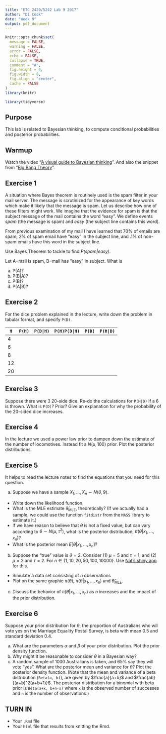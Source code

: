 ```yaml
---
title: "ETC 2420/5242 Lab 9 2017"
author: "Di Cook"
date: "Week 9"
output: pdf_document
---
```


```r
knitr::opts_chunk$set(
  message = FALSE,
  warning = FALSE,
  error = FALSE, 
  echo = FALSE, 
  collapse = TRUE,
  comment = "#",
  fig.height = 4,
  fig.width = 8,
  fig.align = "center",
  cache = FALSE
)
library(knitr)
```

```r
library(tidyverse)
```

## Purpose

This lab is related to Bayesian thinking, to compute conditional probabilities and posterior probabilities.

## Warmup

Watch the video "[A visual guide to Bayesian thinking](https://www.youtube.com/watch?v=BrK7X_XlGB8)". And also the snippet from "[Big Bang Theory](https://www.youtube.com/watch?v=jFB2QDNswmE)". 

## Exercise 1

A situation where Bayes theorem is routinely used is the spam filter in your mail server. The message is scrutinized for the appearance of key words which make it likely that the message is spam. Let us describe how one of these filters might work. We imagine that the evidence for spam is that the subject message of the mail contains the word "easy". We define events *spam* (the message is spam) and *easy* (the subject line contains this word).

From previous examination of my mail I have learned that 70% of emails are spam, 2% of spam email have "easy" in the subject line, and .1% of non-spam emails have this word in the subject line.

Use Bayes Theorem to tackle to find *$P(\text{spam} | \text{easy})$*. 

Let A=mail is spam, B=mail has "easy" in subject. What is 

a. P(A)?
b. P(B|A)?
c. P(B)?
d. P(A|B)?

## Exercise 2

For the dice problem explained in the lecture, write down the problem in tabular format, and specify `P(D)`.

`H` | `P(H)` | `P(D|H)` | `P(H)P(D|H)` | `P(D)` | `P(H|D)`
--|------|--------|------------|------|-------
4 |
6 |
8 |
12 |
20 |

## Exercise 3

Suppose there were 3 20-side dice. Re-do the calculations for `P(H|D)` if a 6 is thrown. What is `P(D)`? Prior? Give an explanation for why the probability of the 20-sided dice increases. 

## Exercise 4

In the lecture we used a power law prior to dampen down the estimate of the number of locomotives. Instead fit a $N(\mu, 100)$ prior. Plot the posterior distributions. 


## Exercise 5

It helps to read the lecture notes to find the equations that you need for this question.

a. Suppose we have a sample $X_1, \dots, X_n \sim N(\theta, 9)$.

- Write down the likelihood function.
- What is the MLE estimate $\hat{\theta}_\text{MLE}$, theoretically? (If we actually had a sample, we could use the function `fitdistr` from the `MASS` library to estimate it.)
- If we have reason to believe that $\theta$ is not a fixed value, but can vary according to $\theta \sim N(\mu, \tau^2)$, what is the posterior distribution, $\pi(\theta|x_1, \dots, x_n)$?
- What is the posterior mean $E[\theta|x_1, \dots, x_n]$?

b. Suppose the "true" value is $\theta = 2$. Consider (1) $\mu = 5$ and $\tau = 1$, and (2) $\mu = 2$ and $\tau = 2$. For $n \in \{1, 10, 20, 50, 100, 10000\}$. Use [Nat's shiny app](https://ebsmonash.shinyapps.io/etc2420bayes/) for this.

- Simulate a data set consisting of $n$ observations
- Plot on the same graphic $\pi(\theta)$, $\pi(\theta|x_1, \dots, x_n)$ and $\hat{\theta}_\text{MLE}$.

c. Discuss the behavior of $\pi(\theta|x_1, \dots, x_n)$ as $n$ increases and the impact of the prior distribution.

## Exercise 6

Suppose your prior distribution for $\theta$, the proportion of Australians who will vote yes on the Marriage Equality Postal Survey, is beta with mean 0.5 and standard deviation 0.4.

a. What are the parameters $\alpha$ and $\beta$ of your prior distribution. Plot the prior density function.
b. Why might it be reasonable to consider $\theta$ in a Bayesian way?
c. A random sample of 1000 Australians is taken, and 65% say they will vote "yes". What are the posterior mean and variance for $\theta$? Plot the posterior density function. (Note that the mean and variance of a beta distribution (`Beta(a, b)`), are given by $\frac{a}{a+b}$ and $\frac{ab}{(a+b)^2(a+b+1)}$. The posterior distribution for a binomial with beta prior is `Beta(a+x, b+n-x)` where `x` is the observed number of successes and `n` is the number of observations.)

## TURN IN 

- Your `.Rmd` file
- Your `html` file that results from knitting the Rmd.




